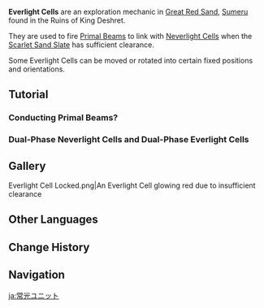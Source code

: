 {{Terminology Infobox
|image     = Everlight Cell.png
|type      = Exploration
|region    = Sumeru
|subregion = Great Red Sand
}}
'''Everlight Cells''' are an exploration mechanic in [[Great Red Sand]], [[Sumeru]] found in the Ruins of King Deshret.

They are used to fire [[Primal Beam]]s to link with [[Neverlight Cell]]s when the [[Scarlet Sand Slate]] has sufficient clearance.

Some Everlight Cells can be moved or rotated into certain fixed positions and orientations.

==Tutorial==
===Conducting Primal Beams?===
{{Transclude|Tutorial/Conducting Primal Beams?}}

===Dual-Phase Neverlight Cells and Dual-Phase Everlight Cells===
{{Transclude|Tutorial/Dual-Phase Neverlight Cells and Dual-Phase Everlight Cells}}

==Gallery==
<gallery>
Everlight Cell Locked.png|An Everlight Cell glowing red due to insufficient clearance
</gallery>

==Other Languages==
{{Other Languages
|en      = Everlight Cell
|zhs     = 恒光元件
|zhs_rm  = Héngguāng Yuánjiàn
|zht     = 恆光元件
|zht_rm  = Héngguāng Yuánjiàn
|zh_tl   = 
|ja      = 常光ユニット
|ja_rm   = Joukou Yunitto {{Assumed}}
|ja_tl   = Constant Light Unit
|ko      = 에버라이트 부품
|ko_rm   = Ebeoraiteu Bupum
|ko_tl   = Everlight Component
|es      = Célula fotoeterna
|es_tl   = Eternal Light Cell
|fr      = Cellule de lumière profuse
|fr_tl   = Cell of Profuse Light
|ru      = Клетка вечного света
|ru_tl   = Cell of Eternal Light
|th      = Everlight Cell
|vi      = Linh Kiện Ánh Sáng
|vi_tl   = 
|de      = Immerlichtzelle
|de_tl   = Everlight Cell
|id      = Everlight Cell
|pt      = Célula Luz-eterna
|pt_tl   = 
|tr      = 
|tr_tl   = 
|it      = 
|it_tl   = 
}}

==Change History==
{{Change History|3.1}}

==Navigation==
{{Exploration Navbox|Sumeru}}

[[ja:常光ユニット]]